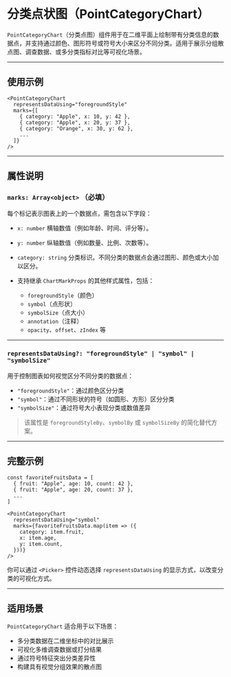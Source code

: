# 分类点状图（PointCategoryChart） 
        
`PointCategoryChart`（分类点图）组件用于在二维平面上绘制带有分类信息的数据点，并支持通过颜色、图形符号或符号大小来区分不同分类。适用于展示分组散点图、调查数据、或多分类指标对比等可视化场景。

---

## 使用示例

```tsx
<PointCategoryChart
  representsDataUsing="foregroundStyle"
  marks={[
    { category: "Apple", x: 10, y: 42 },
    { category: "Apple", x: 20, y: 37 },
    { category: "Orange", x: 30, y: 62 },
    ...
  ]}
/>
```

---

## 属性说明

### `marks: Array<object>` **（必填）**

每个标记表示图表上的一个数据点，需包含以下字段：

* `x: number`
  横轴数值（例如年龄、时间、评分等）。

* `y: number`
  纵轴数值（例如数量、比例、次数等）。

* `category: string`
  分类标识。不同分类的数据点会通过图形、颜色或大小加以区分。

* 支持继承 `ChartMarkProps` 的其他样式属性，包括：

  * `foregroundStyle`（颜色）
  * `symbol`（点形状）
  * `symbolSize`（点大小）
  * `annotation`（注释）
  * `opacity`、`offset`、`zIndex` 等

---

### `representsDataUsing?: "foregroundStyle" | "symbol" | "symbolSize"`

用于控制图表如何视觉区分不同分类的数据点：

* `"foregroundStyle"`：通过颜色区分分类
* `"symbol"`：通过不同形状的符号（如圆形、方形）区分分类
* `"symbolSize"`：通过符号大小表现分类或数值差异

> 该属性是 `foregroundStyleBy`、`symbolBy` 或 `symbolSizeBy` 的简化替代方案。

---

## 完整示例

```tsx
const favoriteFruitsData = [
  { fruit: "Apple", age: 10, count: 42 },
  { fruit: "Apple", age: 20, count: 37 },
  ...
]

<PointCategoryChart
  representsDataUsing="symbol"
  marks={favoriteFruitsData.map(item => ({
    category: item.fruit,
    x: item.age,
    y: item.count,
  }))}
/>
```

你可以通过 `<Picker>` 控件动态选择 `representsDataUsing` 的显示方式，以改变分类的可视化方式。

---

## 适用场景

`PointCategoryChart` 适合用于以下场景：

* 多分类数据在二维坐标中的对比展示
* 可视化多维调查数据或打分结果
* 通过符号特征突出分类差异性
* 构建具有视觉分组效果的散点图
